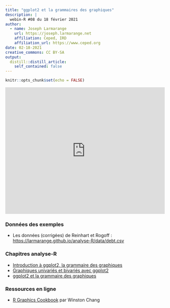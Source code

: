 ```yaml
---
title: "ggplot2 et la grammaires des graphiques"
description: |
  webin-R #08 du 18 février 2021
author:
  - name: Joseph Larmarange
    url: https://joseph.larmarange.net
    affiliation: Ceped, IRD
    affiliation_url: https://www.ceped.org
date: 02-18-2021
creative_commons: CC BY-SA
output:
  distill::distill_article:
    self_contained: false
---
```



```r
knitr::opts_chunk$set(echo = FALSE)
```



<iframe width="100%" height="400" src="https://www.youtube.com/embed/msnwENny_cg" frameborder="0" allow="accelerometer; autoplay; clipboard-write; encrypted-media; gyroscope; picture-in-picture" allowfullscreen></iframe>

### Données des exemples

- Les données (corrigées) de Reinhart et Rogoff : <https://larmarange.github.io/analyse-R/data/debt.csv>


### Chapitres analyse-R

- [Introduction à ggplot2, la grammaire des graphiques](http://larmarange.github.io/analyse-R/intro-ggplot2.html)
- [Graphiques univariés et bivariés avec ggplot2](http://larmarange.github.io/analyse-R/graphiques-bivaries-ggplot2.html)
- [ggplot2 et la grammaire des graphiques](http://larmarange.github.io/analyse-R/ggplot2.html)

### Ressources en ligne

- [R Graphics Cookbook](https://r-graphics.org/) par Winston Chang
